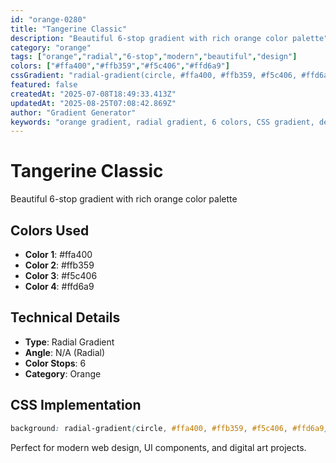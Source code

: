 ```yaml
---
id: "orange-0280"
title: "Tangerine Classic"
description: "Beautiful 6-stop gradient with rich orange color palette"
category: "orange"
tags: ["orange","radial","6-stop","modern","beautiful","design"]
colors: ["#ffa400","#ffb359","#f5c406","#ffd6a9"]
cssGradient: "radial-gradient(circle, #ffa400, #ffb359, #f5c406, #ffd6a9)"
featured: false
createdAt: "2025-07-08T18:49:33.413Z"
updatedAt: "2025-08-25T07:08:42.869Z"
author: "Gradient Generator"
keywords: "orange gradient, radial gradient, 6 colors, CSS gradient, design, #ffa400, #ffb359, #f5c406, #ffd6a9"
---
```


# Tangerine Classic

Beautiful 6-stop gradient with rich orange color palette

## Colors Used
- **Color 1**: #ffa400
- **Color 2**: #ffb359
- **Color 3**: #f5c406
- **Color 4**: #ffd6a9

## Technical Details
- **Type**: Radial Gradient
- **Angle**: N/A (Radial)
- **Color Stops**: 6
- **Category**: Orange

## CSS Implementation
```css
background: radial-gradient(circle, #ffa400, #ffb359, #f5c406, #ffd6a9);
```

Perfect for modern web design, UI components, and digital art projects.
